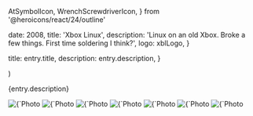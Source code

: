   AtSymbolIcon,
  WrenchScrewdriverIcon,
} from '@heroicons/react/24/outline'



  date: 2008,
  title: 'Xbox Linux',
  description:
    'Linux on an old Xbox. Broke a few things. First time soldering I think?',
  logo: xblLogo,
}

  title: entry.title,
  description: entry.description,
}

  <EntryLayout>
    <Entry
      entry={entry}
      {...props}
    />
  </EntryLayout>
)

{entry.description}

<div className="not-prose">
  <ProjectBullet
    icon={AtSymbolIcon}
    text="Carlos's House"
  />
  <ProjectBullet
    icon={WrenchScrewdriverIcon}
    text="Soldering"
  />
</div>

<ImagesWithDetails>
  <Image
    src={xblHmm}
    alt={`Photo from ${entry.title}: we popped it open and it looked hard`}
  />
  <Image
    src={xblSoldering}
    alt={`Photo from ${entry.title}: our soldering game was weak`}
  />
  <Image
    src={xblBrutally}
    alt={`Photo from ${entry.title}: soldering some USB wires together`}
  />
  <Image
    src={xblSomethingUsb}
    alt={`Photo from ${entry.title}: controller cable to USB stick soldering`}
  />
  <Image
    src={xblHolyMoly}
    alt={`Photo from ${entry.title}: using MechInstaller is perfectly legal`}
  />
  <Image
    src={xblItsWorking}
    alt={`Photo from ${entry.title}: we actually got it going`}
  />
  <Image
    src={xblRunningHot}
    alt={`Photo from ${entry.title}: probably a bad way to cool it down`}
  />
</ImagesWithDetails>
